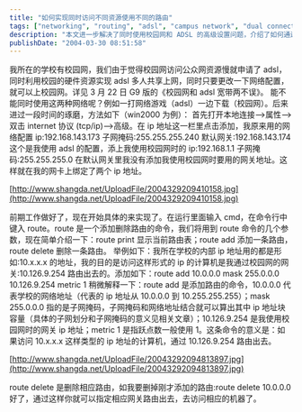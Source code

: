```yaml
---
title: "如何实现同时访问不同资源使用不同的路由"
tags: ["networking", "routing", "adsl", "campus network", "dual connection", "route command", "windows 2000", "tcp/ip", "network configuration", "tech tutorial"]
description: "本文进一步解决了同时使用校园网和 ADSL 的高级设置问题，介绍了如何通过 Windows 的 route 命令创建特定的路由规则，让不同类型的网络流量通过不同的网关。作者详细说明了在 TCP/IP 高级设置中绑定多个 IP 地址的步骤，以及如何使用 route add 和 route delete 命令在命令行中配置路由表，特别是将校内 10.x.x.x 网段的流量定向到校园网网关，从而实现同时打游戏和下载校内资源的目标。"
publishDate: "2004-03-30 08:51:58"
---
```


我所在的学校有校园网，我们由于觉得校园网访问公众网资源慢就申请了 adsl，同时利用校园的硬件资源实现 adsl 多人共享上网，同时只要更改一下网络配置，就可以上校园网。详见 3 月 22 日 G9 版的《校园网和 adsl 宽带两不误》。
能不能同时使用这两种网络呢？例如一打网络游戏（adsl）一边下载（校园网）。后来进过一段时间的琢磨，方法如下（win2000 为例）：
首先打开本地连接-->属性-->双击 internet 协议 (tcp/ip)-->高级。在 ip 地址这一栏里点击添加，我原来用的网络配置 ip:192.168.143.173 子网掩码:255.255.255.240 默认网关:192.168.143.174 这个是我使用 adsl 的配置，添上我使用校园网时的 ip:192.168.1.1 子网掩码:255.255.255.0 在默认网关里我没有添加我使用校园网时要用的网关地址。这样就在我的网卡上绑定了两个 ip 地址。

[http://www.shangda.net/UploadFile/2004329209410158.jpg](http://www.shangda.net/UploadFile/2004329209410158.jpg)

前期工作做好了，现在开始具体的来实现了。在运行里面输入 cmd，在命令行中键入 route。route 是一个添加删除路由的命令，我们将用到 route 命令的几个参数，现在简单介绍一下：route print 显示当前路由表；route add 添加一条路由，route delete 删除一条路由。
举例如下：我所在学校的内部 ip 地址用的都是形如:10.x.x.x 的地址，我的目的是访问这样形式的 ip 的计算机是我通过校园网的网关:10.126.9.254 路由出去的。添加如下：route add 10.0.0.0 mask 255.0.0.0 10.126.9.254 metric 1 稍微解释一下：route add 是添加路由的命令，10.0.0.0 代表学校的网络地址（代表的 ip 地址从 10.0.0.0 到 10.255.255.255）；mask 255.0.0.0 指的是子网掩码，子网掩码和网络地址结合就可以算出其中 ip 地址块容量（具体的子网划分和子网掩码的意义见相关文章）；10.126.9.254 是我使用校园网时的网关 ip 地址；metric 1 是指跃点数一般使用 1。这条命令的意义是：如果访问 10.x.x.x 这样类型的 ip 地址的计算机，通过 10.126.9.254 路由出去。

[http://www.shangda.net/UploadFile/20043292094813897.jpg](http://www.shangda.net/UploadFile/20043292094813897.jpg)

route delete 是删除相应路由，如我要删掉刚才添加的路由:route delete 10.0.0.0
好了，通过这样你就可以指定相应网关路由出去，去访问相应的机器了。
